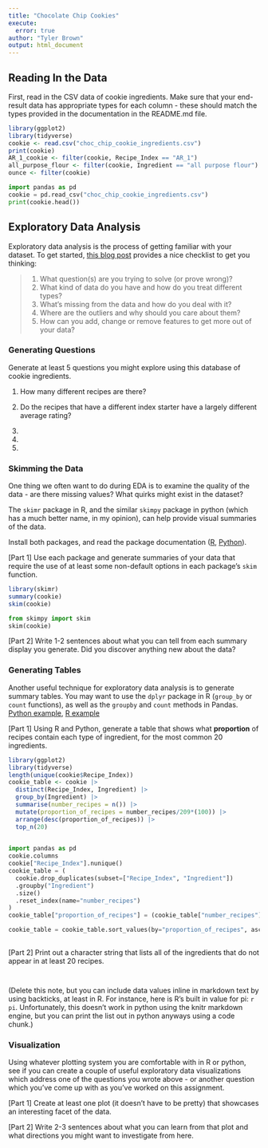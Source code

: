 ```yaml
---
title: "Chocolate Chip Cookies"
execute:
  error: true
author: "Tyler Brown"
output: html_document
---
```


## Reading In the Data

First, read in the CSV data of cookie ingredients. Make sure that your end-result data has appropriate types for each column - these should match the types provided in the documentation in the README.md file.

```r
library(ggplot2)
library(tidyverse)
cookie <- read.csv("choc_chip_cookie_ingredients.csv")
print(cookie)
AR_1_cookie <- filter(cookie, Recipe_Index == "AR_1")
all_purpose_flour <- filter(cookie, Ingredient == "all purpose flour")
ounce <- filter(cookie)
```

```python
import pandas as pd
cookie = pd.read_csv("choc_chip_cookie_ingredients.csv")
print(cookie.head())
```

## Exploratory Data Analysis

Exploratory data analysis is the process of getting familiar with your dataset. To get started, [this blog post](https://www.mrdbourke.com/a-gentle-introduction-to-exploratory-data-analysis/) provides a nice checklist to get you thinking:

> 1.  What question(s) are you trying to solve (or prove wrong)?
> 2.  What kind of data do you have and how do you treat different types?
> 3.  What's missing from the data and how do you deal with it?
> 4.  Where are the outliers and why should you care about them?
> 5.  How can you add, change or remove features to get more out of your data?

### Generating Questions

Generate at least 5 questions you might explore using this database of cookie ingredients.

1.  How many different recipes are there?

2.  Do the recipes that have a different index starter have a largely different average rating?

3.  

4.  

5.  

### Skimming the Data

One thing we often want to do during EDA is to examine the quality of the data - are there missing values? What quirks might exist in the dataset?

The `skimr` package in R, and the similar `skimpy` package in python (which has a much better name, in my opinion), can help provide visual summaries of the data.

Install both packages, and read the package documentation ([R](https://cran.r-project.org/web/packages/skimr/vignettes/skimr.html), [Python](https://pypi.org/project/skimpy/)).

\[Part 1\] Use each package and generate summaries of your data that require the use of at least some non-default options in each package's `skim` function.

```r
library(skimr)
summary(cookie)
skim(cookie)
```

```python
from skimpy import skim
skim(cookie)
```

\[Part 2\] Write 1-2 sentences about what you can tell from each summary display you generate. Did you discover anything new about the data?

### Generating Tables

Another useful technique for exploratory data analysis is to generate summary tables. You may want to use the `dplyr` package in R (`group_by` or `count` functions), as well as the `groupby` and `count` methods in Pandas. [Python example](https://sparkbyexamples.com/pandas/pandas-groupby-count-examples/), [R example](https://dplyr.tidyverse.org/reference/count.html)

\[Part 1\] Using R and Python, generate a table that shows what **proportion** of recipes contain each type of ingredient, for the most common 20 ingredients.
```r
library(ggplot2)
library(tidyverse)
length(unique(cookie$Recipe_Index))
cookie_table <- cookie |>
  distinct(Recipe_Index, Ingredient) |>
  group_by(Ingredient) |>
  summarise(number_recipes = n()) |>
  mutate(proportion_of_recipes = number_recipes/209*(100)) |>
  arrange(desc(proportion_of_recipes)) |>
  top_n(20)
  
```

```python
import pandas as pd
cookie.columns
cookie["Recipe_Index"].nunique()
cookie_table = (
  cookie.drop_duplicates(subset=["Recipe_Index", "Ingredient"])
  .groupby("Ingredient")
  .size()
  .reset_index(name="number_recipes")
)
cookie_table["proportion_of_recipes"] = (cookie_table["number_recipes"] / 209) * 100

cookie_table = cookie_table.sort_values(by="proportion_of_recipes", ascending=False).head(20)
  

```

\[Part 2\] Print out a character string that lists all of the ingredients that do not appear in at least 20 recipes.
```r

```

```python

```

(Delete this note, but you can include data values inline in markdown text by using backticks, at least in R. For instance, here is R's built in value for pi: `r pi`. Unfortunately, this doesn't work in python using the knitr markdown engine, but you can print the list out in python anyways using a code chunk.)

### Visualization

Using whatever plotting system you are comfortable with in R or python, see if you can create a couple of useful exploratory data visualizations which address one of the questions you wrote above - or another question which you've come up with as you've worked on this assignment.

\[Part 1\] Create at least one plot (it doesn't have to be pretty) that showcases an interesting facet of the data.

\[Part 2\] Write 2-3 sentences about what you can learn from that plot and what directions you might want to investigate from here.
